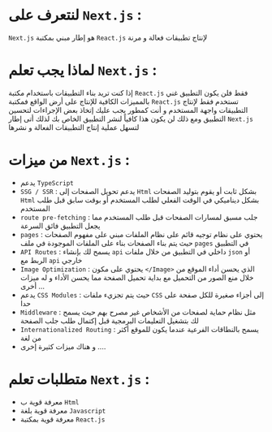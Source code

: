 
<PageTutorial apiLocalUrl='next'>
<div className='mdx'>

# لنتعرف على `Next.js` :

`Next.js` هو إطار مبني بمكتبة `React.js`  لإنتاج تطبيقات فعالة و مرنة

# لماذا يجب تعلم `Next.js` :

إذا كنت تريد بناء التطبيقات باستخدام مكتبة `React.js` فقط فلن يكون التطبيق غني بالمميزات الكافية للإنتاج على أرض الواقع فمكتبة `React.js` تستخدم فقط لإنتاج التطبيقات واجهة المستخدم و أنت كمطور يجب عليك إتخاذ بعض الإجراءات لتحسين التطبيق ومع ذلك لن يكون هذا كافياً  لنشر التطبيق الخاص بك لذلك أتى إطار `Next.js` لتسهل عملية إنتاج التطبيقات الفعالة و نشرها

# من ميزات `Next.js` :

* يدعم `TypeScript`
* `SSG / SSR` : يدعم تحويل الصفحات إلى `Html` بشكل ثابت أو يقوم بتوليد الصفحات `Html` بشكل ديناميكي في الوقت الفعلي لطلب المستخدم أو بوقت سابق قبل طلب المستخدم
* `route pre-fetching` : جلب مسبق لمسارات الصفحات قبل طلب المستخدم مما يجعل التطبيق فائق السرعة
* `pages` : يحتوي على نظام توجيه قائم على نظام الملفات مبني على مفهوم الصفحات حيث يتم بناء الصفحات بناء على الملفات الموجودة في ملف `pages` في التطبيق
* `API Routes` : يسمح لك بإنشاء `api` داخلي في التطبيق من خلال ملفات `json` أو الربط مع `api` خارجي
* `Image Optimization` : يحتوي على مكون `</Image>`  الذي يحسن أداء الموقع من خلال منع الصور من التحميل مع بداية تحميل الصفحة مما يحسن الأداء و له ميزات أخرى ...
* يدعم `CSS Modules` : حيث يتم تجزيء ملفات `CSS` إلى أجزاء صغيرة للكل صفحة على حدا
* `Middleware` : مثل نظام حماية لصفحات من الأشخاص غير مصرح بهم حيث يسمح لك بتشغيل التعليمات البرمجية قبل إكتمال طلب جلب الصفحة
* `Internationalized Routing` : يسمح بالنطاقات الفرعية عندما يكون للموقع أكثر من لغة
* و هناك ميزات كثيرة إخرى ....

# متطلبات تعلم `Next.js` :

* معرفة قوية ب `Html`
* معرفة قوية بلغة `Javascript`
* معرفة قوية بمكتبة `React.js`

</div>
</PageTutorial>